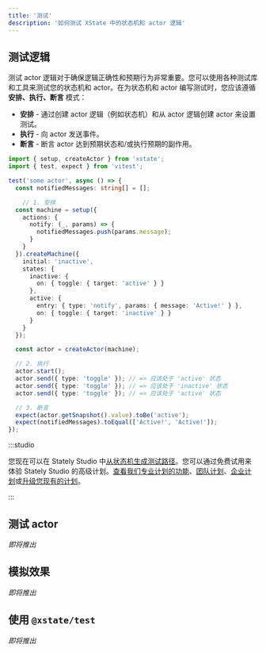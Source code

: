 ```yaml
---
title: '测试'
description: '如何测试 XState 中的状态机和 actor 逻辑'
---
```


## 测试逻辑

测试 actor 逻辑对于确保逻辑正确性和预期行为非常重要。您可以使用各种测试库和工具来测试您的状态机和 actor。在为状态机和 actor 编写测试时，您应该遵循 **安排、执行、断言** 模式：

- **安排** - 通过创建 actor 逻辑（例如状态机）和从 actor 逻辑创建 actor 来设置测试。
- **执行** - 向 actor 发送事件。
- **断言** - 断言 actor 达到预期状态和/或执行预期的副作用。

```ts
import { setup, createActor } from 'xstate';
import { test, expect } from 'vitest';

test('some actor', async () => {
  const notifiedMessages: string[] = [];

    // 1. 安排
  const machine = setup({
    actions: {
      notify: (_, params) => {
        notifiedMessages.push(params.message);
      }
    }
  }).createMachine({
    initial: 'inactive',
    states: {
      inactive: {
        on: { toggle: { target: 'active' } }
      },
      active: {
        entry: { type: 'notify', params: { message: 'Active!' } },
        on: { toggle: { target: 'inactive' } }
      }
    }
  });

  const actor = createActor(machine);

  // 2. 执行
  actor.start();
  actor.send({ type: 'toggle' }); // => 应该处于 'active' 状态
  actor.send({ type: 'toggle' }); // => 应该处于 'inactive' 状态
  actor.send({ type: 'toggle' }); // => 应该处于 'active' 状态

  // 3. 断言
  expect(actor.getSnapshot().value).toBe('active');
  expect(notifiedMessages).toEqual(['Active!', 'Active!']);
});
```

:::studio

您现在可以在 Stately Studio 中[从状态机生成测试路径](generate-test-paths.mdx)。您可以通过免费试用来体验 Stately Studio 的高级计划。[查看我们专业计划的功能](studio-pro-plan.mdx)、[团队计划](studio-team-plan.mdx)、[企业计划](studio-enterprise-plan.mdx)或[升级您现有的计划](https://stately.ai/registry/billing)。

:::

## 测试 actor

_即将推出_

## 模拟效果

_即将推出_

## 使用 `@xstate/test`

_即将推出_
